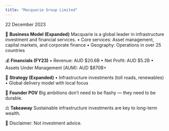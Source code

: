 ```yaml
---
title: "Macquarie Group Limited"
---
```



<div className={styles.preserve}>

 22 December 2023

🧠 **Business Model (Expanded)**
Macquarie is a global leader in infrastructure investment and financial services.
•	Core services: Asset management, capital markets, and corporate finance
•	Geography: Operations in over 25 countries

💰 **Financials (FY23)**
•	Revenue: AUD $20.6B
•	Net Profit: AUD $5.2B
•	Assets Under Management (AUM): AUD $870B+

🧩 **Strategy (Expanded)**
•	Infrastructure investments (toll roads, renewables)
•	Global delivery model with local focus

🧠 **Founder POV**
Big ambitions don’t need to be flashy — they need to be durable.

⚖️ **Takeaway**
Sustainable infrastructure investments are key to long-term wealth.

📎 Disclaimer: Not investment advice.



</div>
